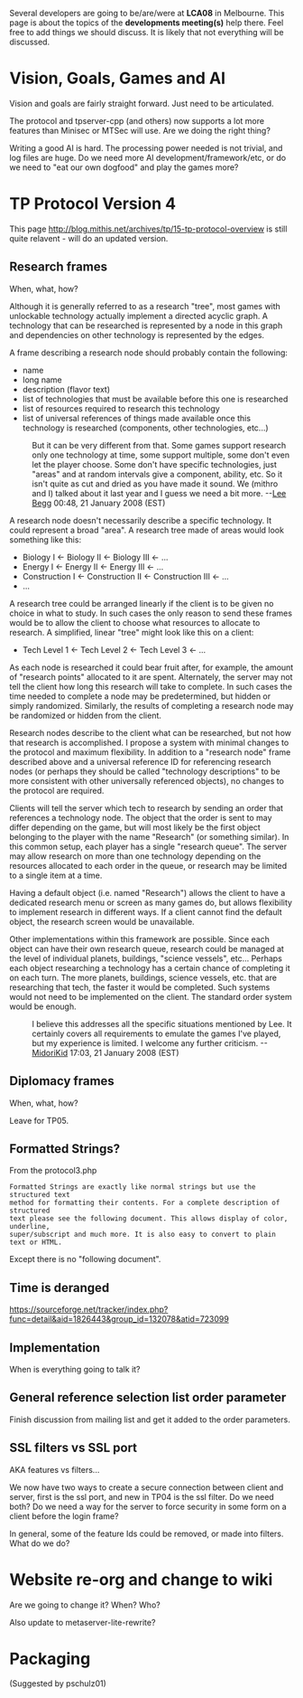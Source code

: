 Several developers are going to be/are/were at '''LCA08''' in Melbourne. This page is about the topics of the '''developments meeting(s)''' help there. Feel free to add things we should discuss. It is likely that not everything will be discussed.

= Vision, Goals, Games and AI =
Vision and goals are fairly straight forward. Just need to be articulated.

The protocol and tpserver-cpp (and others) now supports a lot more features than Minisec or MTSec will use. Are we doing the right thing?

Writing a good AI is hard. The processing power needed is not trivial, and log files are huge. Do we need more AI development/framework/etc, or do we need to "eat our own dogfood" and play the games more?

= TP Protocol Version 4 =

This page http://blog.mithis.net/archives/tp/15-tp-protocol-overview is still quite relavent - will do an updated version.

== Research frames ==
When, what, how?

Although it is generally referred to as a research "tree", most games with unlockable technology actually implement a directed acyclic graph.  A technology that can be researched is represented by a node in this graph and dependencies on other technology is represented by the edges.

A frame describing a research node should probably contain the following:

* name
* long name
* description (flavor text)
* list of technologies that must be available before this one is researched
* list of resources required to research this technology
* list of universal references of things made available once this technology is researched (components, other technologies, etc...)

: But it can be very different from that. Some games support research only one technology at time, some support multiple, some don't even let the player choose. Some don't have specific technologies, just "areas" and at random intervals give a component, ability, etc. So it isn't quite as cut and dried as you have made it sound. We (mithro and I) talked about it last year and I guess we need a bit more. --[[User:Lee Begg|Lee Begg]] 00:48, 21 January 2008 (EST)

A research node doesn't necessarily describe a specific technology.  It could represent a broad "area".  A research tree made of areas would look something like this:

* Biology I <- Biology II <- Biology III <- ...
* Energy I <- Energy II <- Energy III <- ...
* Construction I <- Construction II <- Construction III <- ...
* ...

A research tree could be arranged linearly if the client is to be given no choice in what to study.  In such cases the only reason to send these frames would be to allow the client to choose what resources to allocate to research.  A simplified, linear "tree" might look like this on a client:

* Tech Level 1 <- Tech Level 2 <- Tech Level 3 <- ... 

As each node is researched it could bear fruit after, for example, the amount of "research points" allocated to it are spent.  Alternately, the server may not tell the client how long this research will take to complete.  In such cases the time needed to complete a node may be predetermined, but hidden or simply randomized.  Similarly, the results of completing a research node may be randomized or hidden from the client.  

Research nodes describe to the client what can be researched, but not how that research is accomplished.  I propose a system with minimal changes to the protocol and maximum flexibility.  In addition to a "research node" frame described above and a universal reference ID for referencing research nodes (or perhaps they should be called "technology descriptions" to be more consistent with other universally referenced objects), no changes to the protocol are required.

Clients will tell the server which tech to research by sending an order that references a technology node.  The object that the order is sent to may differ depending on the game, but will most likely be the first object belonging to the player with the name "Research" (or something similar).  In this common setup, each player has a single "research queue".  The server may allow research on more than one technology depending on the resources allocated to each order in the queue, or research may be limited to a single item at a time.

Having a default object (i.e. named "Research") allows the client to have a dedicated research menu or screen as many games do, but allows flexibility to implement research in different ways.  If a client cannot find the default object, the research screen would be unavailable.

Other implementations within this framework are possible.  Since each object can have their own research queue, research could be managed at the level of individual planets, buildings, "science vessels", etc...  Perhaps each object researching a technology has a certain chance of completing it on each turn.  The more planets, buildings, science vessels, etc. that are researching that tech, the faster it would be completed.  Such systems would not need to be implemented on the client.  The standard order system would be enough.

: I believe this addresses all the specific situations mentioned by Lee.  It certainly covers all requirements to emulate the games I've played, but my experience is limited.  I welcome any further criticism. --[[User:MidoriKid|MidoriKid]] 17:03, 21 January 2008 (EST)

== Diplomacy frames ==
When, what, how?

Leave for TP05.

== Formatted Strings? ==

From the protocol3.php
<pre>
Formatted Strings are exactly like normal strings but use the structured text
method for formatting their contents. For a complete description of structured
text please see the following document. This allows display of color, underline,
super/subscript and much more. It is also easy to convert to plain text or HTML.
</pre>

Except there is no "following document".

== Time is deranged ==

https://sourceforge.net/tracker/index.php?func=detail&aid=1826443&group_id=132078&atid=723099

== Implementation ==
When is everything going to talk it?

== General reference selection list order parameter ==
Finish discussion from mailing list and get it added to the order parameters.

== SSL filters vs SSL port ==
AKA features vs filters...

We now have two ways to create a secure connection between client and server, first is the ssl port, and new in TP04 is the ssl filter. Do we need both? Do we need a way for the server to force security in some form on a client before the login frame?

In general, some of the feature Ids could be removed, or made into filters. What do we do?

= Website re-org and change to wiki =
Are we going to change it? When? Who?

Also update to metaserver-lite-rewrite?

= Packaging =
(Suggested by pschulz01)